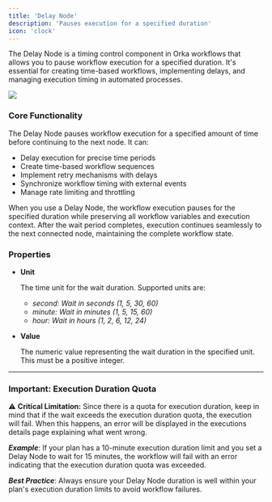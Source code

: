 ```yaml
---
title: 'Delay Node'
description: 'Pauses execution for a specified duration'
icon: 'clock'
---
```


The Delay Node is a timing control component in Orka workflows that allows you to pause workflow execution for a specified duration. It's essential for creating time-based workflows, implementing delays, and managing execution timing in automated processes.

![](../../images/wait-node.jpg)

### Core Functionality

The Delay Node pauses workflow execution for a specified amount of time before continuing to the next node. It can:

* Delay execution for precise time periods
* Create time-based workflow sequences
* Implement retry mechanisms with delays
* Synchronize workflow timing with external events
* Manage rate limiting and throttling

When you use a Delay Node, the workflow execution pauses for the specified duration while preserving all workflow variables and execution context. After the wait period completes, execution continues seamlessly to the next connected node, maintaining the complete workflow state.

### Properties

*   **Unit**

    The time unit for the wait duration. Supported units are:

    * _second: Wait in seconds (1, 5, 30, 60)_
    * _minute: Wait in minutes (1, 5, 15, 60)_
    * _hour: Wait in hours (1, 2, 6, 12, 24)_
*   **Value**

    The numeric value representing the wait duration in the specified unit. This must be a positive integer.

***

### Important: Execution Duration Quota

⚠️ **Critical Limitation:** Since there is a quota for execution duration, keep in mind that if the wait exceeds the execution duration quota, the execution will fail. When this happens, an error will be displayed in the executions details page explaining what went wrong.

_**Example**_: If your plan has a 10-minute execution duration limit and you set a Delay Node to wait for 15 minutes, the workflow will fail with an error indicating that the execution duration quota was exceeded.

_**Best Practice**_: Always ensure your Delay Node duration is well within your plan's execution duration limits to avoid workflow failures.
